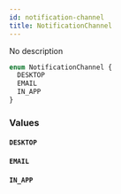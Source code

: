 ```yaml
---
id: notification-channel
title: NotificationChannel
---
```


No description

```graphql
enum NotificationChannel {
  DESKTOP
  EMAIL
  IN_APP
}
```

### Values

#### `DESKTOP`

#### `EMAIL`

#### `IN_APP`
